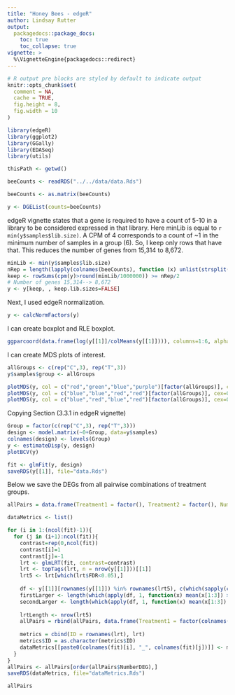 ```yaml
---
title: "Honey Bees - edgeR"
author: Lindsay Rutter
output:
  packagedocs::package_docs:
    toc: true
    toc_collapse: true
vignette: >
  %\VignetteEngine{packagedocs::redirect}
---
```


<meta http-equiv="content-type" content="text/html;charset=utf-8" />

```r
# R output pre blocks are styled by default to indicate output
knitr::opts_chunk$set(
  comment = NA,
  cache = TRUE,
  fig.height = 8,
  fig.width = 10
)
```

```r
library(edgeR)
library(ggplot2)
library(GGally)
library(EDASeq)
library(utils)

thisPath <- getwd()

beeCounts <- readRDS("../../data/data.Rds")

beeCounts <- as.matrix(beeCounts)

y <- DGEList(counts=beeCounts)
```

edgeR vignette states that a gene is required to have a count of 5-10 in a library to be considered expressed in that library. Here minLib is equal to `r min(y$samples$lib.size)`. A CPM of 4 corresponds to a count of ~1 in the minimum number of samples in a group (6). So, I keep only rows that have that. This reduces the number of genes from 15,314 to 8,672.

```r
minLib <- min(y$samples$lib.size)
nRep = length(lapply(colnames(beeCounts), function (x) unlist(strsplit(x, "[.]"))[1])) / length(unique(lapply(colnames(beeCounts), function (x) unlist(strsplit(x, "[.]"))[1])))
keep <- rowSums(cpm(y)>round(minLib/1000000)) >= nRep/2
# Number of genes 15,314--> 8,672
y <- y[keep, , keep.lib.sizes=FALSE]
```

Next, I used edgeR normalization.
```r
y <- calcNormFactors(y)
```

I can create boxplot and RLE boxplot.

```r
ggparcoord(data.frame(log(y[[1]]/colMeans(y[[1]]))), columns=1:6, alphaLines=0, boxplot=TRUE, scale="globalminmax") + coord_flip()
```

I can create MDS plots of interest.

```r
allGroups <- c(rep("C",3), rep("T",3))
y$samples$group <- allGroups

plotMDS(y, col = c("red","green","blue","purple")[factor(allGroups)], cex=0.6)
plotMDS(y, col = c("blue","blue","red","red")[factor(allGroups)], cex=0.6)
plotMDS(y, col = c("blue","red","blue","red")[factor(allGroups)], cex=0.6)
```

Copying Section (3.3.1 in edgeR vignette)

```r
Group = factor(c(rep("C",3), rep("T",3)))
design <- model.matrix(~0+Group, data=y$samples)
colnames(design) <- levels(Group)
y <- estimateDisp(y, design)
plotBCV(y)
```

```r
fit <- glmFit(y, design)
saveRDS(y[[1]], file="data.Rds")
```

Below we save the DEGs from all pairwise combinations of treatment groups.

```r
allPairs = data.frame(Treatment1 = factor(), Treatment2 = factor(), NumberDEG = numeric(), FirstLarger = numeric(), SecondLarger = numeric())

dataMetrics <- list()

for (i in 1:(ncol(fit)-1)){
  for (j in (i+1):ncol(fit)){
    contrast=rep(0,ncol(fit))
    contrast[i]=1
    contrast[j]=-1
    lrt <- glmLRT(fit, contrast=contrast)
    lrt <- topTags(lrt, n = nrow(y[[1]]))[[1]]
    lrt5 <- lrt[which(lrt$FDR<0.05),]
    
    df <- y[[1]][rownames(y[[1]]) %in% rownames(lrt5), c(which(sapply(colnames(y[[1]]), function(x) strsplit(x, "[.]")[[1]][1]) %in% (colnames(fit)[i])), which(sapply(colnames(y[[1]]), function(x) strsplit(x, "[.]")[[1]][1]) %in% (colnames(fit)[j])))]
    firstLarger <- length(which(apply(df, 1, function(x) mean(x[1:3]) > mean(x[4:6]))))
    secondLarger <- length(which(apply(df, 1, function(x) mean(x[1:3]) < mean(x[4:6]))))
    
    lrtLength <- nrow(lrt5)
    allPairs = rbind(allPairs, data.frame(Treatment1 = factor(colnames(fit)[i]), Treatment2 = factor(colnames(fit)[j]), NumberDEG = lrtLength, FirstLarger = firstLarger, SecondLarger = secondLarger))
    
    metrics = cbind(ID = rownames(lrt), lrt)
    metrics$ID = as.character(metrics$ID)
    dataMetrics[[paste0(colnames(fit)[i], "_", colnames(fit)[j])]] <- metrics
  }
}
allPairs <- allPairs[order(allPairs$NumberDEG),]
saveRDS(dataMetrics, file="dataMetrics.Rds")
```

```r
allPairs
```